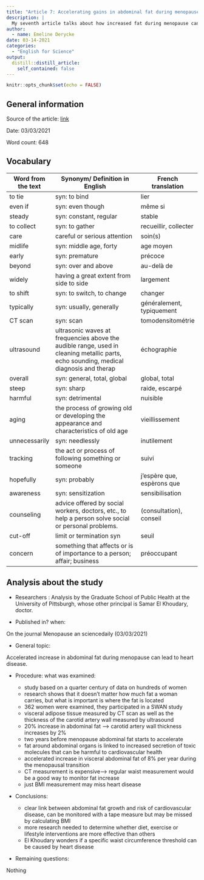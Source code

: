 ```yaml
---
title: "Article 7: Accelerating gains in abdominal fat during menopause tied to heart disease risk."
description: |
  My seventh article talks about how increased fat during menopause can lead to heart disease risks .
author:
  - name: Emeline Derycke
date: 03-14-2021
categories:
  - "English for Science"
output:
  distill::distill_article:
    self_contained: false
---
```


```r
knitr::opts_chunk$set(echo = FALSE)
```

## General information 

Source of the article:  [link](https://www.sciencedaily.com/releases/2021/03/210303142436.htm )

Date: 03/03/2021

Word count: 648

## Vocabulary 

| Word from the text | Synonym/ Definition in English                                                                                                        | French translation          |
| ------------------ | ------------------------------------------------------------------------------------------------------------------------------------- | --------------------------- |
| to tie             | syn: to bind                                                                                                                          | lier                        |
| even if            | syn: even though                                                                                                                      | même si                     |
| steady             | syn: constant, regular                                                                                                                | stable                      |
| to collect         | syn: to gather                                                                                                                        | recueillir, collecter       |
| care               | careful or serious attention                                                                                                          | soin(s)                     |
| midlife            | syn: middle age, forty                                                                                                                | age moyen                   |
| early              | syn: premature                                                                                                                        | précoce                     |
| beyond             | syn: over and above                                                                                                                   | au-delà de                  |
| widely             | having a great extent from side to side                                                                                               | largement                   |
| to shift           | syn: to switch, to change                                                                                                             | changer                     |
| typically          | syn: usually, generally                                                                                                               | généralement, typiquement   |
| CT scan            | syn: scan                                                                                                                             | tomodensitométrie           |
| ultrasound         | ultrasonic waves at frequencies above the audible range, used in cleaning metallic parts, echo sounding, medical diagnosis and therap | échographie                 |
| overall            | syn: general, total, global                                                                                                           | global, total               |
| steep              | syn: sharp                                                                                                                            | raide, escarpé              |
| harmful            | syn: detrimental                                                                                                                      | nuisible                    |
| aging              | the process of growing old or developing the appearance and characteristics of old age                                                | vieillissement              |
| unnecessarily      | syn: needlessly                                                                                                                       | inutilement                 |
| tracking           | the act or process of following something or someone                                                                                  | suivi                       |
| hopefully          | syn: probably                                                                                                                         | j'espère que, espèrons que  |
| awareness          | syn: sensitization                                                                                                                    | sensibilisation             |
| counseling         | advice offered by social workers, doctors, etc., to help a person solve social or personal problems.                                  | (consultation), conseil     |
| cut-off            | limit or termination syn                                                                                                              | seuil                       |
| concern            | something that affects or is of importance to a person; affair; business                                                              | préoccupant                 |

## Analysis about the study 
* Researchers :
Analysis by the Graduate School of Public Health at the University of Pittsburgh, whose other principal is Samar El Khoudary, doctor.

* Published in? when:

On the journal Menopause an sciencedaily (03/03/2021)

* General topic:

Accelerated increase in abdominal fat during menopause can lead to heart disease.

* Procedure: what was examined:

   + study based on a quarter century of data on hundreds of women
   + research shows that it doesn't matter how much fat a woman carries, but what is important is where the fat is located
   + 362 women were examined, they participated in a SWAN study
   + visceral adipose tissue measured by CT scan as well as the thickness of the carotid artery wall measured by ultrasound
   + 20% increase in abdominal fat --> carotid artery wall thickness increases by 2%
   + two years before menopause abdominal fat starts to accelerate
   + fat around abdominal organs is linked to increased secretion of toxic molecules that can be harmful to cardiovascular health
   + accelerated increase in visceral abdominal fat of 8% per year during the menopausal transition 
   + CT measurement is expensive--> regular waist measurement would be a good way to monitor fat increase
   + just BMI measurement may miss heart disease

* Conclusions:

   + clear link between abdominal fat growth and risk of cardiovascular disease, can be monitored with a tape measure but may be missed by calculating BMI
   + more research needed to determine whether diet, exercise or lifestyle interventions are more effective than others
   + El Khoudary wonders if a specific waist circumference threshold can be caused by heart disease

* Remaining questions:

Nothing


